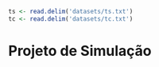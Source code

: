 ```r
ts <- read.delim('datasets/ts.txt')
tc <- read.delim('datasets/tc.txt')
```


# Projeto de Simulação


